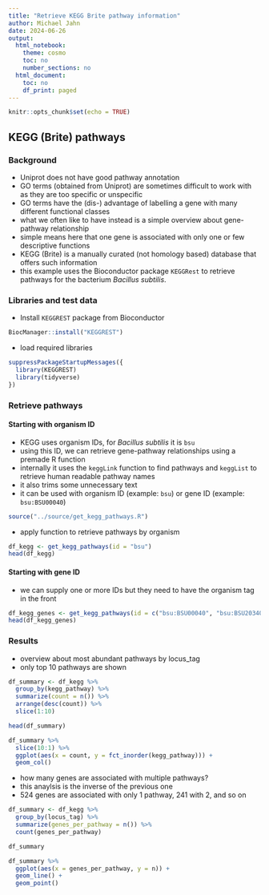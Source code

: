 ```yaml
---
title: "Retrieve KEGG Brite pathway information"
author: Michael Jahn
date: 2024-06-26
output:
  html_notebook:
    theme: cosmo
    toc: no
    number_sections: no
  html_document:
    toc: no
    df_print: paged
---
```


```r
knitr::opts_chunk$set(echo = TRUE)
```

## KEGG (Brite) pathways

### Background

- Uniprot does not have good pathway annotation
- GO terms (obtained from Uniprot) are sometimes difficult to work with as they are too specific or unspecific
- GO terms have the (dis-) advantage of labelling a gene with many different functional classes
- what we often like to have instead is a simple overview about gene-pathway relationship
- simple means here that one gene is associated with only one or few descriptive functions
- KEGG (Brite) is a manually curated (not homology based) database that offers such information
- this example uses the Bioconductor package `KEGGRest` to retrieve pathways for the bacterium *Bacillus subtilis*.

### Libraries and test data

- Install `KEGGREST` package from Bioconductor

```r
BiocManager::install("KEGGREST")
```


- load required libraries

```r
suppressPackageStartupMessages({
  library(KEGGREST)
  library(tidyverse)
})
```


### Retrieve pathways

#### Starting with organism ID

- KEGG uses organism IDs, for *Bacillus subtilis* it is `bsu`
- using this ID, we can retrieve gene-pathway relationships using a premade R function
- internally it uses the `keggLink` function to find pathways and `keggList` to retrieve human readable pathway names
- it also trims some unnecessary text
- it can be used with organism ID (example: `bsu`) or gene ID (example: `bsu:BSU00040`)

```r
source("../source/get_kegg_pathways.R")
```

- apply function to retrieve pathways by organism

```r
df_kegg <- get_kegg_pathways(id = "bsu")
head(df_kegg)
```

#### Starting with gene ID

- we can supply one or more IDs but they need to have the organism tag in the front

```r
df_kegg_genes <- get_kegg_pathways(id = c("bsu:BSU00040", "bsu:BSU20340"))
head(df_kegg_genes)
```

### Results

- overview about most abundant pathways by locus_tag
- only top 10 pathways are shown

```r
df_summary <- df_kegg %>%
  group_by(kegg_pathway) %>%
  summarize(count = n()) %>%
  arrange(desc(count)) %>%
  slice(1:10)

head(df_summary)
```

```r
df_summary %>%
  slice(10:1) %>%
  ggplot(aes(x = count, y = fct_inorder(kegg_pathway))) +
  geom_col()
```

- how many genes are associated with multiple pathways?
- this anaylsis is the inverse of the previous one
- 524 genes are associated with only 1 pathway, 241 with 2, and so on

```r
df_summary <- df_kegg %>%
  group_by(locus_tag) %>%
  summarize(genes_per_pathway = n()) %>%
  count(genes_per_pathway)

df_summary
```

```r
df_summary %>%
  ggplot(aes(x = genes_per_pathway, y = n)) +
  geom_line() +
  geom_point()
```

